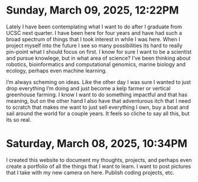 # Sunday, March 09, 2025, 12:22PM

Lately I have been contemplating what I want to do after I graduate from UCSC next quarter. I have been here for four years and have had such a broad spectrum of things that I took interest in while I was here. When I project myself into the future I see so many possibilities its hard to really pin-point what I should focus on first. I know for sure I want to be a scientist and pursue knowlege, but in what area of science? I've been thinking about robotics, bioinformatics and computational genomics, marine biology and ecology, perhaps even machine learning.

I'm always scheming on ideas. Like the other day I was sure I wanted to just drop everything I'm doing and just become a kelp farmer or vertical greenhouse farming. I know I want to do something impactful and that has meaning, but on the other hand I also have that adventurous itch that I need to scratch that makes me want to just sell everything I own, buy a boat and sail around the world for a couple years. It feels so cliche to say all this, but its so real.

# Saturday, March 08, 2025, 10:34PM

I created this website to document my thoughts, projects, and perhaps even create a portfolio of all the things that I want to learn. I want to post pictures that I take with my new camera on here. Publish coding projects, etc.
